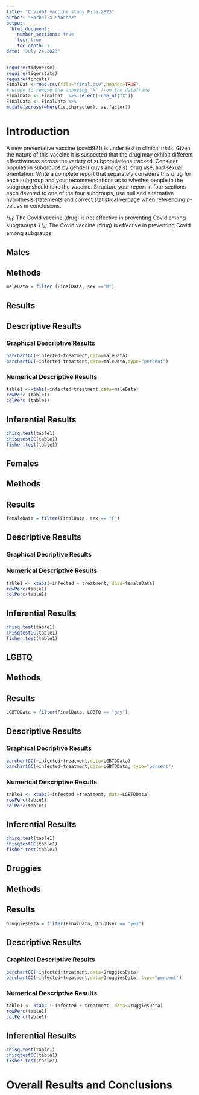 ```yaml
---
title: "Covid91 vaccine study Final2023"
author: "Marbella Sanchez"
output: 
  html_document:
    number_sections: true
    toc: true
    toc_depth: 5
date: "July 24,2023" 
---
```


```r
require(tidyverse)
require(tigerstats)
require(forcats)
FinalDat <-read.csv(file="final.csv",header=TRUE)
#recode to remove the annoying "X" from the dataframe
FinalData <- FinalDat  %>% select(-one_of("X"))
FinalData <- FinalData %>%
mutate(across(where(is.character), as.factor))
```

# Introduction

A new preventative vaccine (covid921) is under test in clinical trials. Given the nature of this vaccine it is suspected that the drug may exhibit different effectiveness across the variety of subpopulations tracked. Consider population subgroups by gender( guys and gals), drug use, and sexual orientation. Write a complete report that separately considers this drug for each subgroup and your recommendations as to whether people in the subgroup should take the vaccine. Structure your report in four sections each devoted to one of the four subgroups, use null and alternative hypothesis statements and correct statistical verbage when referencing p-values in conclusions.

$H_0$: The Covid vaccine (drug) is not effective in preventing Covid among subgraoups.
$H_A$: The Covid vaccine (drug) is effective in preventing Covid among subgraups. 


## Males

## Methods 

```r
maleData = filter (FinalData, sex =="M")
```


## Results

## Descriptive Results 

### Graphical Descriptive Results 
```r
barchartGC(~infected+treatment,data=maleData)
barchartGC(~infected+treatment,data=maleData,type="percent")
```


### Numerical Descriptive Results 
```r
table1 <-xtabs(~infected+treatment,data=maleData)
rowPerc (table1)
colPerc (table1)
```
## Inferential Results 
```r
chisq.test(table1)
chisqtestGC(table1)
fisher.test(table1)
```


## Females

## Methods

## Results 
```r
femaleData = filter(FinalData, sex == "F")
```


## Descriptive Results 

### Graphical Decriptive Results 

### Numerical Descriptive Results 
```r
table1 <- xtabs(~infected + treatment, data=femaleData)
rowPerc(table1)
colPerc(table1)
```
## Inferential Results 
```r
chisq.test(table1)
chisqtestGC(table1)
fisher.test(table1)
```
## LGBTQ

## Methods 

## Results 
```r
LGBTQData = filter(FinalData, LGBTQ == "gay")
```

## Descriptive Results 

### Graphical Decriptive Results 
```r
barchartGC(~infected+treatment,data=LGBTQData)
barchartGC(~infected+treatment,data=LGBTQData, type="percent")
```

### Numerical Descriptive Results 
```r
table1 <- xtabs(~infected +treatment, data=LGBTQData)
rowPerc(table1)
colPerc(table1)
```
## Inferential Results 
```r
chisq.test(table1)
chisqtestGC(table1)
fisher.test(table1)
```

## Druggies

## Methods 

## Results 
```r
DruggiesData = filter(FinalData, DrugUser == "yes")
```


## Descriptive Results

### Graphical Descriptive Results 
```r
barchartGC(~infected+treatment,data=DruggiesData)
barchartGC(~infected+treatment,data=DruggiesData, type="percent")
```


### Numerical Descriptive Results

```r
table1 <- xtabs (~infected + treatment, data=DruggiesData)
rowPerc(table1)
colPerc(table1)   
```


## Inferential Results 
```r
chisq.test(table1)
chisqtestGC(table1)
fisher.test(table1)
```

# Overall Results and Conclusions